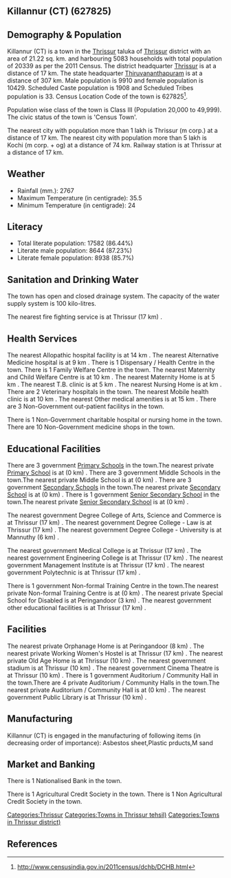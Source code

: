 {{Infobox settlement
| name=Killannur (CT)
| native_name=
| native_name_lang=
| other_name=
| nickname=
| settlement_type=Town
| image_skyline=
| image_alt=
| image_caption=
| pushpin_map=India Kerala
| pushpin_label_position=right
| pushpin_map_alt=
| pushpin_map_caption=Location in Kerala, India
| latd=
| latm=
| lats=
| latNS=
| longd=
| longm=
| longs=
| longEW=
| coordinates_display=inline,title
| subdivision_type=Country
| subdivision_name={{flag|India}}
| subdivision_type1=[[States and territories of India|State]]
| subdivision_name1=Kerala 
| subdivision_type2=[[List of districts of India|District]]
| subdivision_name2=Thrissur
| subdivision_type3=Tahsil
| subdivision_name3=Thrissur
| website=
| established_title=<!-- Established -->
| established_date=
| founder=
| named_for=
| government_type=
| governing_body=
| unit_pref=Metric
| area_footnotes=
| area_rank=
| area_total_km2=21.22
| elevation_footnotes=
| elevation_m=
| population_total=20339
| population_as_of=2011
| population_rank=
| population_density_km2=958
| population_demonym=
| population_footnotes=
| demographics_type1=Languages=
| demographics1_title1=Official=
| demographics1_info1=[[Malayalam language|Malayalam]]
| timezone1=[[Indian Standard Time|IST]]
| utc_offset1==+5:30
| postal_code_type=[[Postal Index Number|PIN]]
| postal_code=
| area_code_type=Telephone code
| area_code=
| registration_plate=
| blank1_name_sec1=Nearest city
| blank1_info_sec1=[[Thrissur (m corp.)]]
| blank2_name_sec1=[[Human sex ratio|Sex ratio]]
| blank2_info_sec1=1052
| blank3_name_sec1=Literacy
| blank3_info_sec1=86.44%
| blank1_name_sec2=[[2011 Census of India|2011 census]] code
| blank1_info_sec2=627825
| footnotes=
}}

== Killannur (CT) (627825) ==

== Demography & Population ==

Killannur (CT) is a town in the [[Thrissur]] taluka of [[Thrissur]] district with an area of 21.22 sq. km. and harbouring 5083 households with total population of 20339 as per the 2011 Census. The district headquarter [[Thrissur]] is at a distance of 17 km. The state headquarter [[Thiruvananthapuram]] is at a distance of 307 km. Male population is 9910 and female population is 10429. Scheduled Caste population is 1908 and Scheduled Tribes population is 33. Census Location Code of the town is 627825<ref>http://www.censusindia.gov.in/2011census/dchb/DCHB.html</ref>.

Population wise class of the town is Class III (Population 20,000 to 49,999).
The civic status of the town is 'Census Town'.

The nearest city with population more than 1 lakh is Thrissur (m corp.) at a distance of 17 km. The nearest city with population more than 5 lakh is Kochi (m corp. + og)  at a distance of 74 km. Railway station is at Thrissur at a distance of 17 km.


== Weather ==  
* Rainfall (mm.): 2767 
* Maximum Temperature (in centigrade): 35.5
* Minimum Temperature (in centigrade): 24


== Literacy ==  
* Total literate population: 17582 (86.44%)
* Literate male population: 8644 (87.23%)
* Literate female population: 8938 (85.7%)


== Sanitation and Drinking Water ==  
The town has open and closed drainage system.
The capacity of the water supply system is 100 kilo-litres.

The nearest fire fighting service is at Thrissur (17 km) .


== Health Services ==
The nearest Allopathic hospital facility is at 14 km .
The nearest Alternative Medicine hospital is at 9 km .
There is 1 Dispensary / Health Centre in the town.
There is 1 Family Welfare Centre in the town.
The nearest Maternity and Child Welfare Centre is at 10 km .
The nearest Maternity Home is at 5 km .
The nearest T.B. clinic is at 5 km .
The nearest Nursing Home is at  km .
There are 2 Veterinary hospitals in the town.
The nearest Mobile health clinic is at 10 km .
The nearest Other medical amenities is at 15 km .
There are 3 Non-Government out-patient facilitys in the town.

There is 1 Non-Government charitable hospital or nursing home in the town.
There are 10 Non-Government medicine shops in the town.


== Educational Facilities ==
There are 3 government [[Primary School]]s in the town.The nearest private [[Primary School]] is at  (0 km) .
There are 3 government Middle Schools in the town.The nearest private Middle School is at  (0 km) .
There are 3 government [[Secondary School]]s in the town.The nearest private [[Secondary School]] is at  (0 km) .
There is 1 government [[Senior Secondary School]] in the town.The nearest private [[Senior Secondary School]] is at  (0 km) .
 
 
 
 
 
The nearest government Degree College of Arts, Science and Commerce is at Thrissur (17 km) .
The nearest government Degree College - Law is at Thrissur (17 km) .
The nearest government Degree College - University is at Mannuthy (6 km) .
 
The nearest government Medical College is at Thrissur (17 km) .
The nearest government Engineering College is at Thrissur (17 km) .
The nearest government Management Institute is at Thrissur (17 km) .
The nearest government Polytechnic is at Thrissur (17 km) .
 
There is 1 government Non-formal Training Centre in the town.The nearest private Non-formal Training Centre is at  (0 km) .
The nearest private Special School for Disabled is at Peringandoor (3 km) .
The nearest government other educational facilities is at Thrissur (17 km) .


== Facilities ==
The nearest private Orphanage Home is at Peringandoor (8 km) .
The nearest private Working Women's Hostel is at Thrissur (17 km) .
The nearest private Old Age Home is at Thrissur (10 km) .
The nearest government stadium is at Thrissur (10 km) .
The nearest government Cinema Theatre is at Thrissur (10 km) .
There is 1 government Auditorium / Community Hall in the town.There are 4 private Auditorium / Community Halls in the town.The nearest private Auditorium / Community Hall is at  (0 km) .
The nearest government Public Library is at Thrissur (10 km) .


== Manufacturing ==
Killannur (CT) is engaged in the manufacturing of following items (in decreasing order of importance): Asbestos sheet,Plastic prducts,M sand


== Market and Banking ==
There is 1 Nationalised Bank in the town.


There is 1 Agricultural Credit Society in the town.
There is 1 Non Agricultural Credit Society in the town.


[[Categories:Thrissur]]
[[Categories:Towns in Thrissur tehsil)]]
[[Categories:Towns in Thrissur district)]]


== References ==
{{Reflist}}


